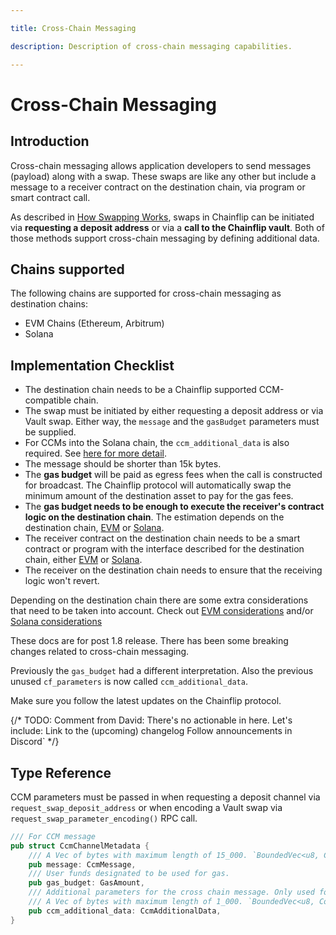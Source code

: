 ```yaml
---

title: Cross-Chain Messaging

description: Description of cross-chain messaging capabilities.

---
```



# Cross-Chain Messaging

## Introduction

Cross-chain messaging allows application developers to send messages (payload) along with a swap. These swaps are like any other but include a message to a receiver contract on the destination chain, via program or smart contract call.

As described in [How Swapping Works](../../../how-swapping-works.md), swaps in Chainflip can be initiated via **requesting a deposit address** or via a **call to the Chainflip vault**. Both of those methods support cross-chain messaging by defining additional data.


## Chains supported

The following chains are supported for cross-chain messaging as destination chains:

- EVM Chains (Ethereum, Arbitrum)
- Solana

## Implementation Checklist

- The destination chain needs to be a Chainflip supported CCM-compatible chain.
- The swap must be initiated by either requesting a deposit address or via Vault swap. Either way, the `message` and the `gasBudget` parameters must be supplied.
- For CCMs into the Solana chain, the `ccm_additional_data` is also required. See [here for more detail](./sol-ccm.mdx#solana-ccm-additional-data).
- The message should be shorter than 15k bytes.
- The **gas budget** will be paid as egress fees when the call is constructed for broadcast. The Chainflip protocol will automatically swap the minimum amount of the destination asset to pay for the gas fees.
- The **gas budget needs to be enough to execute the receiver's contract logic on the destination chain**. The estimation depends on the destination chain, [EVM](./evm-ccm.mdx#gas-budget-estimation) or [Solana](./sol-ccm.mdx#compute-budget-estimation).
- The receiver contract on the destination chain needs to be a smart contract or program with the interface described for the destination chain, either [EVM](./evm-ccm.mdx#ccm-receiver-smart-contract-interface) or [Solana](./sol-ccm.mdx#receive-call-and-asset-on-the-receiver-program).
- The receiver on the destination chain needs to ensure that the receiving logic won't revert.

Depending on the destination chain there are some extra considerations that need to be taken into account. Check out [EVM considerations](./evm-ccm.mdx#considerations) and/or [Solana considerations](./sol-ccm.mdx#considerations)

<Callout type="warning">
  These docs are for post 1.8 release. There has been some breaking changes related to cross-chain messaging.

  Previously the `gas_budget` had a different interpretation. Also the previous unused `cf_parameters` is now called `ccm_additional_data`.

  Make sure you follow the latest updates on the Chainflip protocol.
</Callout>

{/* TODO: Comment from David:
	There's no actionable in here. Let's include:
		Link to the (upcoming) changelog
		Follow announcements in Discord` */}

## Type Reference
CCM parameters must be passed in when requesting a deposit channel via `request_swap_deposit_address` or when encoding a Vault swap via `request_swap_parameter_encoding()` RPC call.

```rust
/// For CCM message
pub struct CcmChannelMetadata {
	/// A Vec of bytes with maximum length of 15_000. `BoundedVec<u8, ConstU32<15_000>>`
	pub message: CcmMessage,
	/// User funds designated to be used for gas.
	pub gas_budget: GasAmount,
	/// Additional parameters for the cross chain message. Only used for Solana CCMs 
	/// A Vec of bytes with maximum length of 1_000. `BoundedVec<u8, ConstU32<1_000>>`
	pub ccm_additional_data: CcmAdditionalData,
}
```

